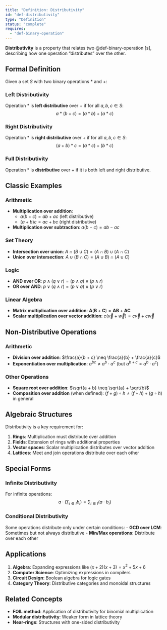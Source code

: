 ```yaml
---
title: "Definition: Distributivity"
id: "def-distributivity"
type: "Definition"
status: "complete"
requires:
  - "def-binary-operation"
---
```


**Distributivity** is a property that relates two @def-binary-operation[s], describing how one operation "distributes" over the other.

## Formal Definition

Given a set $S$ with two binary operations $*$ and $+$:

### Left Distributivity
Operation $*$ is **left distributive** over $+$ if for all $a, b, c \in S$:
$$a * (b + c) = (a * b) + (a * c)$$

### Right Distributivity
Operation $*$ is **right distributive** over $+$ if for all $a, b, c \in S$:
$$(a + b) * c = (a * c) + (b * c)$$

### Full Distributivity
Operation $*$ is **distributive** over $+$ if it is both left and right distributive.

## Classic Examples

### Arithmetic
- **Multiplication over addition**: 
  - $a(b + c) = ab + ac$ (left distributive)
  - $(a + b)c = ac + bc$ (right distributive)
- **Multiplication over subtraction**: $a(b - c) = ab - ac$

### Set Theory
- **Intersection over union**: $A \cap (B \cup C) = (A \cap B) \cup (A \cap C)$
- **Union over intersection**: $A \cup (B \cap C) = (A \cup B) \cap (A \cup C)$

### Logic
- **AND over OR**: $p \land (q \lor r) = (p \land q) \lor (p \land r)$
- **OR over AND**: $p \lor (q \land r) = (p \lor q) \land (p \lor r)$

### Linear Algebra
- **Matrix multiplication over addition**: $\mathbf{A}(\mathbf{B} + \mathbf{C}) = \mathbf{AB} + \mathbf{AC}$
- **Scalar multiplication over vector addition**: $c(\vec{v} + \vec{w}) = c\vec{v} + c\vec{w}$

## Non-Distributive Operations

### Arithmetic
- **Division over addition**: $\frac{a}{b + c} \neq \frac{a}{b} + \frac{a}{c}$
- **Exponentiation over multiplication**: $a^{bc} \neq a^b \cdot a^c$ (but $a^{b+c} = a^b \cdot a^c$)

### Other Operations
- **Square root over addition**: $\sqrt{a + b} \neq \sqrt{a} + \sqrt{b}$
- **Composition over addition** (when defined): $(f + g) \circ h \neq (f \circ h) + (g \circ h)$ in general

## Algebraic Structures

Distributivity is a key requirement for:

1. **Rings**: Multiplication must distribute over addition
2. **Fields**: Extension of rings with additional properties
3. **Vector spaces**: Scalar multiplication distributes over vector addition
4. **Lattices**: Meet and join operations distribute over each other

## Special Forms

### Infinite Distributivity
For infinite operations:
$$a \cdot \left(\sum_{i \in I} b_i\right) = \sum_{i \in I} (a \cdot b_i)$$

### Conditional Distributivity
Some operations distribute only under certain conditions:
- **GCD over LCM**: Sometimes but not always distributive
- **Min/Max operations**: Distribute over each other

## Applications

1. **Algebra**: Expanding expressions like $(x + 2)(x + 3) = x^2 + 5x + 6$
2. **Computer Science**: Optimizing expressions in compilers
3. **Circuit Design**: Boolean algebra for logic gates
4. **Category Theory**: Distributive categories and monoidal structures

## Related Concepts

- **FOIL method**: Application of distributivity for binomial multiplication
- **Modular distributivity**: Weaker form in lattice theory
- **Near-rings**: Structures with one-sided distributivity
